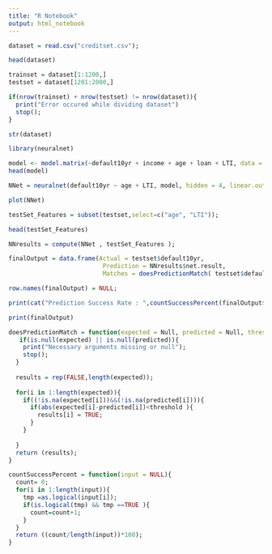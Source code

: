 ```yaml
---
title: "R Notebook"
output: html_notebook
---
```


```r
dataset = read.csv("creditset.csv");

head(dataset)
```

```r
trainset = dataset[1:1200,]
testset = dataset[1201:2000,]

if(nrow(trainset) + nrow(testset) != nrow(dataset)){
  print("Error occured while dividing dataset")
  stop();
}

str(dataset)
```
```r
library(neuralnet)

model <- model.matrix(~default10yr + income + age + loan + LTI, data = trainset)
head(model)
```
```r
NNet = neuralnet(default10yr ~ age + LTI, model, hidden = 4, linear.output = F, lifesign = "minimal", threshold = 0.1)

plot(NNet)
```

```r
testSet_Features = subset(testset,select=c("age", "LTI"));

head(testSet_Features)

```
```r
NNresults = compute(NNet , testSet_Features );

finalOutput = data.frame(Actual = testset$default10yr,
                          Prediction = NNresults$net.result,
                          Matches = doesPredictionMatch( testset$default10yr, NNresults$net.result, 0.3));

row.names(finalOutput) = NULL;

print(cat("Prediction Success Rate : ",countSuccessPercent(finalOutput$Matches)));

print(finalOutput)
```

```r
doesPredictionMatch = function(expected = Null, predicted = Null, threshold = 0.3){
   if(is.null(expected) || is.null(predicted)){
    print("Necessary arguments missing or null");
    stop();
  }
  
  results = rep(FALSE,length(expected));
  
  for(i in 1:length(expected)){
    if((!is.na(expected[i]))&&(!is.na(predicted[i]))){  
      if(abs(expected[i]-predicted[i])<threshold ){
        results[i] = TRUE;
      }
    }
      
  }
  return (results);
}
```

```r
countSuccessPercent = function(input = NULL){
  count= 0;
  for(i in 1:length(input)){
    tmp =as.logical(input[i]); 
    if(is.logical(tmp) && tmp ==TRUE ){
      count=count+1;
    }
  }
  return ((count/length(input))*100);  
}
```


